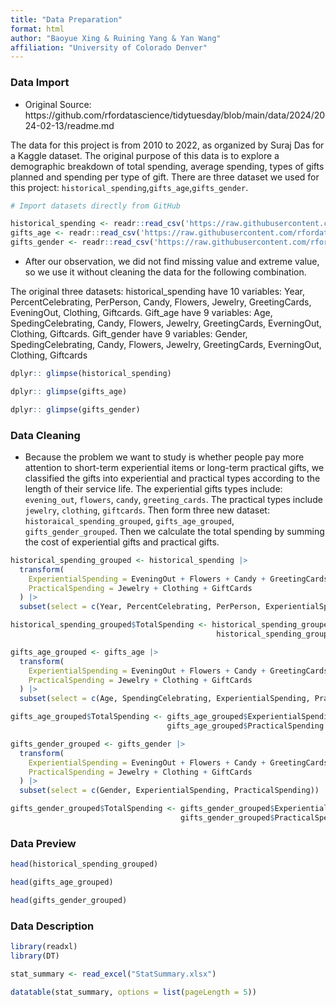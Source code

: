 ```yaml
---
title: "Data Preparation"
format: html
author: "Baoyue Xing & Ruining Yang & Yan Wang"
affiliation: "University of Colorado Denver"
---
```

::: {.panel-tabset}

### Data Import


- Original Source: https://github.com/rfordatascience/tidytuesday/blob/main/data/2024/2024-02-13/readme.md

The data for this project is from 2010 to 2022, as organized by Suraj Das for a Kaggle dataset. The original purpose of this data is to explore a demographic breakdown of total spending, average spending, types of gifts planned and spending per type of gift. There are three dataset we used for this project: `historical_spending`,`gifts_age`,`gifts_gender`.

```r
# Import datasets directly from GitHub

historical_spending <- readr::read_csv('https://raw.githubusercontent.com/rfordatascience/tidytuesday/main/data/2024/2024-02-13/historical_spending.csv')
gifts_age <- readr::read_csv('https://raw.githubusercontent.com/rfordatascience/tidytuesday/main/data/2024/2024-02-13/gifts_age.csv')
gifts_gender <- readr::read_csv('https://raw.githubusercontent.com/rfordatascience/tidytuesday/main/data/2024/2024-02-13/gifts_gender.csv')
```
- After our observation, we did not find missing value and extreme value, so we use it without cleaning the data for the following combination.

The original three datasets: 
historical_spending have 10 variables: Year, PercentCelebrating, PerPerson, Candy, Flowers, Jewelry, GreetingCards, EveningOut, Clothing, Giftcards.
Gift_age have 9 variables: Age, SpedingCelebrating, Candy, Flowers, Jewelry, GreetingCards, EverningOut, Clothing, Giftcards.
Gift_gender have 9 variables: Gender, SpedingCelebrating, Candy, Flowers, Jewelry, GreetingCards, EverningOut, Clothing, Giftcards
```r
dplyr:: glimpse(historical_spending)
```
```r
dplyr:: glimpse(gifts_age)
```
```r
dplyr:: glimpse(gifts_gender)
```

### Data Cleaning
- Because the problem we want to study is whether people pay more attention to short-term experiential items or long-term practical gifts, we classified the gifts into experiential and practical types according to the length of their service life. The experiential gifts types include: `evening_out`, `flowers`, `candy`, `greeting_cards`. The practical types include `jewelry`, `clothing`, `giftcards`. Then form three new dataset: `historaical_spending_grouped`, `gifts_age_grouped`, `gifts_gender_grouped`. Then we calculate the total spending by summing the cost of experiential gifts and practical gifts.

```r
historical_spending_grouped <- historical_spending |>
  transform(
    ExperientialSpending = EveningOut + Flowers + Candy + GreetingCards,
    PracticalSpending = Jewelry + Clothing + GiftCards
  ) |>
  subset(select = c(Year, PercentCelebrating, PerPerson, ExperientialSpending, PracticalSpending))
```

```r
historical_spending_grouped$TotalSpending <- historical_spending_grouped$ExperientialSpending +
                                              historical_spending_grouped$PracticalSpending
```

```r
gifts_age_grouped <- gifts_age |>
  transform(
    ExperientialSpending = EveningOut + Flowers + Candy + GreetingCards,
    PracticalSpending = Jewelry + Clothing + GiftCards
  ) |>
  subset(select = c(Age, SpendingCelebrating, ExperientialSpending, PracticalSpending))
```

```r
gifts_age_grouped$TotalSpending <- gifts_age_grouped$ExperientialSpending +
                                   gifts_age_grouped$PracticalSpending
```

```r
gifts_gender_grouped <- gifts_gender |>
  transform(
    ExperientialSpending = EveningOut + Flowers + Candy + GreetingCards,
    PracticalSpending = Jewelry + Clothing + GiftCards
  ) |>
  subset(select = c(Gender, ExperientialSpending, PracticalSpending))
```

```r
gifts_gender_grouped$TotalSpending <- gifts_gender_grouped$ExperientialSpending +
                                      gifts_gender_grouped$PracticalSpending
```
### Data Preview
```r
head(historical_spending_grouped)
```

```r
head(gifts_age_grouped)
```

```r
head(gifts_gender_grouped)
```
### Data Description

```r
library(readxl)
library(DT)

stat_summary <- read_excel("StatSummary.xlsx")

datatable(stat_summary, options = list(pageLength = 5))
```

:::

